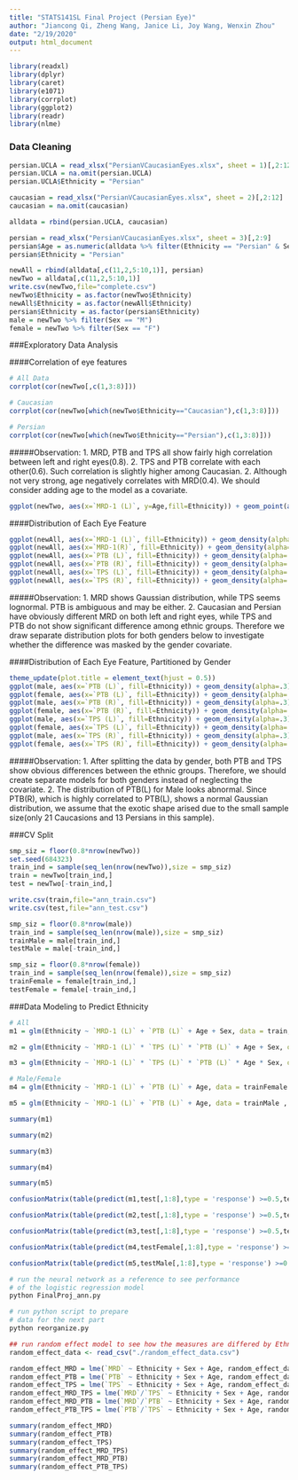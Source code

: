 ```yaml
---
title: "STATS141SL Final Project (Persian Eye)"
author: "Jiancong Qi, Zheng Wang, Janice Li, Joy Wang, Wenxin Zhou"
date: "2/19/2020"
output: html_document
---
```


```r
library(readxl)
library(dplyr)
library(caret)
library(e1071)
library(corrplot)
library(ggplot2)
library(readr)
library(nlme)
```

### Data Cleaning
```r
persian.UCLA = read_xlsx("PersianVCaucasianEyes.xlsx", sheet = 1)[,2:12]
persian.UCLA = na.omit(persian.UCLA)
persian.UCLA$Ethnicity = "Persian"

caucasian = read_xlsx("PersianVCaucasianEyes.xlsx", sheet = 2)[,2:12]
caucasian = na.omit(caucasian)

alldata = rbind(persian.UCLA, caucasian)

persian = read_xlsx("PersianVCaucasianEyes.xlsx", sheet = 3)[,2:9]
persian$Age = as.numeric(alldata %>% filter(Ethnicity == "Persian" & Sex == "M") %>% summarise(Age = median(Age)))
persian$Ethnicity = "Persian"

newAll = rbind(alldata[,c(11,2,5:10,1)], persian)
newTwo = alldata[,c(11,2,5:10,1)]
write.csv(newTwo,file="complete.csv")
newTwo$Ethnicity = as.factor(newTwo$Ethnicity)
newAll$Ethnicity = as.factor(newAll$Ethnicity)
persian$Ethnicity = as.factor(persian$Ethnicity)
male = newTwo %>% filter(Sex == "M")
female = newTwo %>% filter(Sex == "F")
```

###Exploratory Data Analysis


####Correlation of eye features
```r
# All Data
corrplot(cor(newTwo[,c(1,3:8)]))

# Caucasian
corrplot(cor(newTwo[which(newTwo$Ethnicity=="Caucasian"),c(1,3:8)]))

# Persian
corrplot(cor(newTwo[which(newTwo$Ethnicity=="Persian"),c(1,3:8)]))
```

#####Observation:
1. MRD, PTB and TPS all show fairly high correlation between left and right eyes(0.8).
2. TPS and PTB correlate with each other(0.6). Such correlation is slightly higher among Caucasian.
2. Although not very strong, age negatively correlates with MRD(0.4). We should consider adding age to the model as a covariate.

```r
ggplot(newTwo, aes(x=`MRD-1 (L)`, y=Age,fill=Ethnicity)) + geom_point(aes(color=Ethnicity)) + theme_classic()
```


####Distribution of Each Eye Feature
```r
ggplot(newAll, aes(x=`MRD-1 (L)`, fill=Ethnicity)) + geom_density(alpha=.3)+ theme_classic()
ggplot(newAll, aes(x=`MRD-1(R)`, fill=Ethnicity)) + geom_density(alpha=.3)+ theme_classic()
ggplot(newAll, aes(x=`PTB (L)`, fill=Ethnicity)) + geom_density(alpha=.3)+ theme_classic()
ggplot(newAll, aes(x=`PTB (R)`, fill=Ethnicity)) + geom_density(alpha=.3)+ theme_classic()
ggplot(newAll, aes(x=`TPS (L)`, fill=Ethnicity)) + geom_density(alpha=.3)+ theme_classic()
ggplot(newAll, aes(x=`TPS (R)`, fill=Ethnicity)) + geom_density(alpha=.3)+ theme_classic()
```

#####Observation:
1. MRD shows Gaussian distribution, while TPS seems lognormal. PTB is ambiguous and may be either.
2. Caucasian and Persian have obviously different MRD on both left and right eyes, while TPS and PTB do not show significant difference among ethnic groups. Therefore we draw separate distribution plots for both genders below to investigate whether the difference was masked by the gender covariate.


####Distribution of Each Eye Feature, Partitioned by Gender
```r
theme_update(plot.title = element_text(hjust = 0.5))
ggplot(male, aes(x=`PTB (L)`, fill=Ethnicity)) + geom_density(alpha=.3)+ theme_classic()+ggtitle("PTB (L) of Male") + theme(plot.title = element_text(hjust = 0.5))
ggplot(female, aes(x=`PTB (L)`, fill=Ethnicity)) + geom_density(alpha=.3)+ theme_classic()+ggtitle("PTB (L) of Female") + theme(plot.title = element_text(hjust = 0.5))
ggplot(male, aes(x=`PTB (R)`, fill=Ethnicity)) + geom_density(alpha=.3)+ theme_classic()+ggtitle("PTB (R) of Male") + theme(plot.title = element_text(hjust = 0.5))
ggplot(female, aes(x=`PTB (R)`, fill=Ethnicity)) + geom_density(alpha=.3)+ theme_classic()+ggtitle("PTB (R) of Female") + theme(plot.title = element_text(hjust = 0.5))
ggplot(male, aes(x=`TPS (L)`, fill=Ethnicity)) + geom_density(alpha=.3)+ theme_classic()+ggtitle("TPS (L) of Male") + theme(plot.title = element_text(hjust = 0.5))
ggplot(female, aes(x=`TPS (L)`, fill=Ethnicity)) + geom_density(alpha=.3)+ theme_classic()+ggtitle("TPS (L) of Female") + theme(plot.title = element_text(hjust = 0.5))
ggplot(male, aes(x=`TPS (R)`, fill=Ethnicity)) + geom_density(alpha=.3)+ theme_classic()+ggtitle("TPS (R) of Male") + theme(plot.title = element_text(hjust = 0.5))
ggplot(female, aes(x=`TPS (R)`, fill=Ethnicity)) + geom_density(alpha=.3)+ theme_classic()+ggtitle("TPS (R) of Female") + theme(plot.title = element_text(hjust = 0.5))
```

#####Observation:
1. After splitting the data by gender, both PTB and TPS show obvious differences between the ethnic groups. Therefore, we should create separate models for both genders instead of neglecting the covariate.
2. The distribution of PTB(L) for Male looks abnormal. Since PTB(R), which is highly correlated to PTB(L), shows a normal Gaussian distribution, we assume that the exotic shape arised due to the small sample size(only 21 Caucasions and 13 Persians in this sample).



###CV Split
```r
smp_siz = floor(0.8*nrow(newTwo))
set.seed(684323)
train_ind = sample(seq_len(nrow(newTwo)),size = smp_siz)
train = newTwo[train_ind,]
test = newTwo[-train_ind,]

write.csv(train,file="ann_train.csv")
write.csv(test,file="ann_test.csv")

smp_siz = floor(0.8*nrow(male))
train_ind = sample(seq_len(nrow(male)),size = smp_siz)
trainMale = male[train_ind,]
testMale = male[-train_ind,]

smp_siz = floor(0.8*nrow(female))
train_ind = sample(seq_len(nrow(female)),size = smp_siz)
trainFemale = female[train_ind,]
testFemale = female[-train_ind,]
```

###Data Modeling to Predict Ethnicity
```r
# All
m1 = glm(Ethnicity ~ `MRD-1 (L)` + `PTB (L)` + Age + Sex, data = train, family = "binomial")

m2 = glm(Ethnicity ~ `MRD-1 (L)` * `TPS (L)` * `PTB (L)` + Age + Sex, data = train, family = "binomial")

m3 = glm(Ethnicity ~ `MRD-1 (L)` * `TPS (L)` * `PTB (L)` * Age * Sex, data = train, family = "binomial")

# Male/Female
m4 = glm(Ethnicity ~ `MRD-1 (L)` + `PTB (L)` + Age, data = trainFemale , family = "binomial")

m5 = glm(Ethnicity ~ `MRD-1 (L)` + `PTB (L)` + Age, data = trainMale , family = "binomial")
```


```r
summary(m1)

summary(m2)

summary(m3)

summary(m4)

summary(m5)
```


```r
confusionMatrix(table(predict(m1,test[,1:8],type = 'response') >=0.5,test$Ethnicity=="Persian"))[3]

confusionMatrix(table(predict(m2,test[,1:8],type = 'response') >=0.5,test$Ethnicity=="Persian"))[3]

confusionMatrix(table(predict(m3,test[,1:8],type = 'response') >=0.5,test$Ethnicity=="Persian"))[3]

confusionMatrix(table(predict(m4,testFemale[,1:8],type = 'response') >=0.5,testFemale$Ethnicity=="Persian"))[3]

confusionMatrix(table(predict(m5,testMale[,1:8],type = 'response') >=0.5,testMale$Ethnicity=="Persian"))[3]
```

```bash
# run the neural network as a reference to see performance
# of the logistic regression model
python FinalProj_ann.py
```

```bash
# run python script to prepare
# data for the next part
python reorganize.py
```


```r
## run random effect model to see how the measures are differed by Ethnicity
random_effect_data <- read_csv("./random_effect_data.csv")

random_effect_MRD = lme(`MRD` ~ Ethnicity + Sex + Age, random_effect_data, random=~1|Person)
random_effect_PTB = lme(`PTB` ~ Ethnicity + Sex + Age, random_effect_data, random=~1|Person)
random_effect_TPS = lme(`TPS` ~ Ethnicity + Sex + Age, random_effect_data, random=~1|Person)
random_effect_MRD_TPS = lme(`MRD`/`TPS` ~ Ethnicity + Sex + Age, random_effect_data, random=~1|Person)
random_effect_MRD_PTB = lme(`MRD`/`PTB` ~ Ethnicity + Sex + Age, random_effect_data, random=~1|Person)
random_effect_PTB_TPS = lme(`PTB`/`TPS` ~ Ethnicity + Sex + Age, random_effect_data, random=~1|Person)

summary(random_effect_MRD)
summary(random_effect_PTB)
summary(random_effect_TPS)
summary(random_effect_MRD_TPS)
summary(random_effect_MRD_PTB)
summary(random_effect_PTB_TPS)
```

